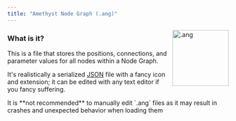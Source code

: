 ```yaml
---
title: "Amethyst Node Graph (.ang)"
---
```


<img align="right" src="https://github.com/Geoxor/amethyst/raw/master/assets/images/ang.png" alt=".ang" width="128"/>

### What is it?

This is a file that stores the positions, connections, and parameter values for all nodes within a Node Graph.

It's realistically a serialized [JSON](https://en.wikipedia.org/wiki/JSON) file with a fancy icon and extension; it can be edited with any text editor if you fancy suffering.

<Warning>
It is **not recommended** to manually edit `.ang` files as it may result in crashes and unexpected behavior when loading them
</Warning>